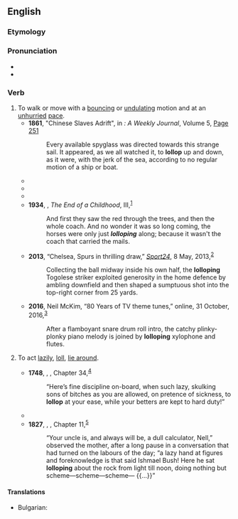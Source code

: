 ==English==

===Etymology===
{{rfe|en}}

===Pronunciation===
* {{rhymes|en|ɒləp|s=2}}
* {{hyphenation|en|lol|lop}}

===Verb===
{{en-verb}}

# To walk or move with a [[bounce|bouncing]] or [[undulate|undulating]] motion and at an [[unhurried]] [[pace]].
#* '''1861''', "Chinese Slaves Adrift", in ''{{w|All the Year Round}}: A Weekly Journal'', Volume 5, [http://books.google.ru/books?id=6JVQAAAAcAAJ&dq=lollop&pg=PA251#v=onepage&q=lollop&f=false Page 251]
#*: Every available spyglass was directed towards this strange sail. It appeared, as we all watched it, to '''lollop''' up and down, as it were, with the jerk of the sea, according to no regular motion of a ship or boat.
#* {{RQ:Kipling Just So Stories|chapter=How the Camel Got His Hump|passage=And the Camel said ‘Humph!’ again; but no sooner had he said it than he saw his back, that he was so proud of, puffing up and puffing up into a great big '''lolloping''' humph.}}
#* {{RQ:Mansfield Bliss|page=137|passage=The carts rattle by, swinging from side to side; two Chinamen '''lollop''' along under their wooden yokes with the straining vegetable baskets—their pigtails and blue blouses fly out in the wind.}}
#* {{RQ:Orwell Burmese Days|chapter=6|passage=With a timid, loutish movement the great beast turned aside, then lumbered off followed by the calf. The other buffalo also extricated itself from the slime and '''lolloped''' away.}}
#* '''1934''', {{w|Henry Handel Richardson}}, ''The End of a Childhood'', III,<sup>[http://gutenberg.net.au/ebooks02/0200661h.html]</sup>
#*: And first they saw the red through the trees, and then the whole coach. And no wonder it was so long coming, the horses were only just '''''lolloping''''' along; because it wasn't the coach that carried the mails.
#* '''2013''', “Chelsea, Spurs in thrilling draw,” ''[[w:News24|Sport24]]'', 8 May, 2013,<sup>[http://www.sport24.co.za/Soccer/EnglishPremiership/Chelsea-Spurs-in-thrilling-draw-20130508]</sup>
#*: Collecting the ball midway inside his own half, the '''lolloping''' Togolese striker exploited generosity in the home defence by ambling downfield and then shaped a sumptuous shot into the top-right corner from 25 yards.
#* '''2016''', Neil McKim, “80 Years of TV theme tunes,” ''{{w|BBC Music Magazine}}'' online, 31 October, 2016,<sup>[https://web.archive.org/web/20161103160456/http://www.classical-music.com/article/80-years-television-theme-music]</sup>
#*: After a flamboyant snare drum roll intro, the catchy plinky-plonky piano melody is joined by '''lolloping''' xylophone and flutes.
# {{lb|en|obsolete}} To act [[lazily]], [[loll]], [[lie around]].
#* '''1748''', {{w|Tobias Smollett}}, ''{{w|The Adventures of Roderick Random}}'', Chapter 34,<sup>[http://www.gutenberg.org/files/4085/4085-h/4085-h.htm]</sup>
#*: “Here’s fine discipline on-board, when such lazy, skulking sons of bitches as you are allowed, on pretence of sickness, to '''lollop''' at your ease, while your betters are kept to hard duty!”
#* {{RQ:Burney Cecilia|volume=3|chapter=12|page=146|url=http://catalog.hathitrust.org/Record/011821890|passage=Mr. Meadows, who was seated in the middle of the box, was '''lolloping''' upon the table with his customary ease, and picking his teeth with his usual inattention to all about him.}}
#* '''1827''', {{w|James Fenimore Cooper}}, ''{{w|The Prairie}}'', Chapter 11,<sup>[http://www.gutenberg.org/files/6450/6450-h/6450-h.htm]</sup>
#*: “Your uncle is, and always will be, a dull calculator, Nell,” observed the mother, after a long pause in a conversation that had turned on the labours of the day; “a lazy hand at figures and foreknowledge is that said Ishmael Bush! Here he sat '''lolloping''' about the rock from light till noon, doing nothing but scheme—scheme—scheme— {{...}}”

====Translations====
{{trans-top|To walk or move}}
* Bulgarian: {{t|bg|шляя се}}
{{trans-mid}}

{{trans-bottom}}